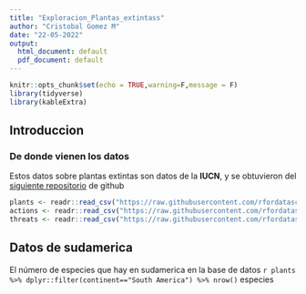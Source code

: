 ```yaml
---
title: "Exploracion_Plantas_extintass"
author: "Cristobal Gomez M"
date: "22-05-2022"
output:
  html_document: default
  pdf_document: default
---
```


```r
knitr::opts_chunk$set(echo = TRUE,warning=F,message = F)
library(tidyverse)
library(kableExtra)
```

## Introduccion

### De donde vienen los datos

Estos datos sobre plantas extintas son datos de la **IUCN**, y se obtuvieron del [siguiente repositorio](https://github.com/rfordatascience/tidytuesday) de github
```r
plants <- readr::read_csv("https://raw.githubusercontent.com/rfordatascience/tidytuesday/master/data/2020/2020-08-18/plants.csv")
actions <- readr::read_csv("https://raw.githubusercontent.com/rfordatascience/tidytuesday/master/data/2020/2020-08-18/actions.csv")
threats <- readr::read_csv("https://raw.githubusercontent.com/rfordatascience/tidytuesday/master/data/2020/2020-08-18/threats.csv")
```

## Datos de sudamerica
El número de especies que hay en sudamerica en la base de datos `r plants %>% dplyr::filter(continent=="South America") %>% nrow()` especies  


